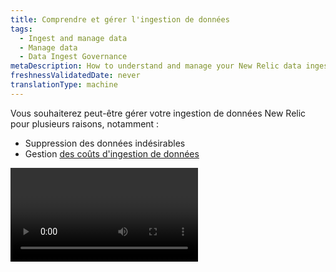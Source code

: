 ```yaml
---
title: Comprendre et gérer l'ingestion de données
tags:
  - Ingest and manage data
  - Manage data
  - Data Ingest Governance
metaDescription: How to understand and manage your New Relic data ingest.
freshnessValidatedDate: never
translationType: machine
---
```


Vous souhaiterez peut-être gérer votre ingestion de données New Relic pour plusieurs raisons, notamment :

* Suppression des données indésirables
* Gestion [des coûts d&apos;ingestion de données](/docs/accounts/accounts-billing/new-relic-one-pricing-billing/data-ingest-billing)

<Video type="wistia" id="b9j1111pif" />

## UId&apos;ingestion de données [#ui]

L&apos;onglet <DNT>**Data ingestion**</DNT> est situé dans l&amp;apos; [UIde gestion des données](/docs/data-apis/manage-data/manage-your-data). L&amp;apos;UI d&amp;apos;ingestion de données affiche un résumé de votre utilisation par source de données. Pour les organisations avec plusieurs comptes, vous pouvez également afficher l&amp;apos;utilisation de comptes spécifiques.

<img title="Data ingest UI" alt="Data ingest UI" src="/images/accounts_screenshot-full_data-ingest-UI.webp" />

<figcaption>
  Dans le [menu utilisateur](/docs/accounts/accounts-billing/general-account-settings/intro-account-settings), sélectionnez <DNT>**Manage your data**</DNT>.
</figcaption>

Pour des définitions détaillées des métriques présentées dans le graphique, voir [Sources d’ingestion de données](#sources-list).

Pour voir la requête NRQL sous-jacente utilisée pour créer ce graphique, cliquez sur <DNT>**View NRQL**</DNT>.

Pour une vidéo montrant une brève visite de cette interface utilisateur d&apos;administration et d&apos;autres, voir [Paramètres du compte](/docs/accounts/accounts-billing/general-account-settings/intro-account-settings/#video-tour).

### Obtenez plus de détails [#detail]

Pour obtenir plus de détails sur une source de données spécifique affichée dans le graphique, passez la souris sur la bande dans le graphique et cliquez dessus. Une fenêtre modale s&apos;ouvrira, comme indiqué dans l&apos;image ci-dessous.

<img title="Ingest chart data source details" alt="screenshot of details page for a data source" src="/images/accounts_screenshot-crop_facet-usage-data.webp" />

<figcaption>
  Lorsque vous cliquez sur une bande dans le graphique d&apos;ingestion, vous obtenez plus de détails sur ces données.
</figcaption>

Pour quelques détails techniques sur la façon dont le graphique affiche les données et le message d&apos;erreur, voir [Détails du graphique](#technical-details-chart).

## Estimer l&apos;ingestion future de données [#estimate]

Si vous essayez d&apos;estimer l&apos;ingestion future de données, consultez cet [article de blog sur l&apos;estimation de l&apos;ingestion](https://newrelic.com/blog/nerdlog/estimate-data-cost).

## Gérer l&apos;ingestion et éviter les pics d&apos;ingestion [#manage]

La manière dont vous gérez vos données New Relic dépendra de nombreux facteurs spécifiques à votre organisation et à vos besoins. Cela dit, voici quelques conseils généraux pour gérer l’ingestion de données et éviter les pics inattendus :

* <DNT>**Assign team members.**</DNT> Désignez des membres de l&amp;apos;équipe qui seront chargés de vérifier votre ingestion à une cadence donnée et de la gérer. Assurez-vous qu&amp;apos;ils comprennent les [facteurs de facturation liés aux données](/docs/accounts/accounts-billing/new-relic-one-pricing-billing/data-ingest-billing), y compris ce qui est et n&amp;apos;est pas comptabilisé dans la facturation.
* <DNT>**Get to know your data.**</DNT> Prenez le temps de vous familiariser avec vos données. Apprenez à connaître ses flux et reflux et à comprendre d’où il vient.
* <DNT>**Monitor when you make significant changes.**</DNT> Lorsque vous activez pour la première fois un nouvel outil de reporting de données, ou lorsque vous mettez à niveau un agent ou une intégration, ou lorsque vous apportez une modification importante à votre système, vous devez monitorer votre ingestion pour vous assurer qu&amp;apos;il n&amp;apos;y a pas de pic inattendu de données.
* <DNT>**Set up alerts.**</DNT> Si vous êtes préoccupé par des scénarios spécifiques provoquant des pics soudains dans l&amp;apos;ensemble de données, créez une condition d&amp;apos;alerte pour vous avertir si cela se produit. Pour obtenir des conseils à ce sujet, consultez [Utilisation requête](/docs/accounts/accounts-billing/new-relic-one-pricing-billing/usage-queries-alerts).

### Réduire l&apos;ingestion [#adjust-ingest]

Vous trouverez ci-dessous quelques conseils sur les approches courantes adoptées par les clients New Relic pour réduire l&apos;ingestion de données qui ne leur sont pas utiles.

Toutes les solutions New Relic disposent de différentes options de configuration qui vous permettent de contrôler la manière dont les données sont signalées à New Relic. Ci-dessous, nous avons quelques méthodes populaires pour réduire l&apos;ingestion de données, mais pour en savoir plus sur toutes les options disponibles, nous vous recommandons de lire la documentation des outils spécifiques que vous utilisez.

<CollapserGroup>
  <Collapser id="adjust-apm-ingest" title="Gérer l'ingestion APM">
    Les options permettant d’ajuster les données <InlinePopover type="apm" />incluent :

    * Configurer le taux d&apos;échantillonnage pour l&apos;événement de transaction. Voir les configurations d&apos;agent pour [Java](/docs/agents/java-agent/configuration/java-agent-configuration-config-file#Transaction_Events), [.Net](/docs/apm/agents/net-agent/configuration/net-agent-configuration), [Go](/docs/apm/agents/go-agent/configuration/go-agent-configuration#transaction-events-settings), [NodeJS](/docs/apm/agents/nodejs-agent/installation-configuration/nodejs-agent-configuration), [PHP](/docs/apm/agents/php-agent/configuration/php-agent-configuration), [Python](/docs/apm/agents/python-agent/configuration/python-agent-configuration) ou [Ruby](/docs/apm/agents/ruby-agent/configuration/ruby-agent-configuration).
    * Ajuster [l&apos;échantillonnage de traces distribuées](/docs/distributed-tracing/concepts/how-new-relic-distributed-tracing-works)
    * Optimiser [l&apos;instrumentation personnalisée](/docs/apm/agents/manage-apm-agents/agent-data/custom-instrumentation) et/ou [les métriques personnalisées](/docs/apm/agents/manage-apm-agents/agent-data/collect-custom-metrics).
    * Gérer [les logs en contexte](/docs/logs/logs-context/get-started-logs-context).
  </Collapser>

  <Collapser id="adjust-infra-ingest" title="Gérer l'ingestion d'infrastructure">
    Les options d’ajustement des données d’infrastructure incluent :

    * Ajustez [le taux d&apos;échantillonnage](/docs/infrastructure/install-infrastructure-agent/configuration/infrastructure-agent-configuration-settings#samples-variables) pour le réseau, le stockage et l&amp;apos;événement système.

    * [Désactiver les métriques de processus](/docs/infrastructure/install-infrastructure-agent/configuration/infrastructure-agent-configuration-settings/#enable-process-metrics).

    * Ajuster l&apos;intervalle d&apos;interrogation :

      * Pour l&apos;intégration cloud: [Ajustez le sondage](/docs/infrastructure/infrastructure-integrations/cloud-integrations/configure-polling-frequency-data-collection-cloud-integrations).
      * Pour [une intégration sur hôte](/docs/infrastructure/host-integrations/get-started/introduction-host-integrations): ajuster la configuration d&amp;apos;une intégration .

    * [Contrôler le reporting d&apos;attributs spécifiques](/docs/infrastructure/install-infrastructure-agent/configuration/infrastructure-agent-configuration-settings/#include-matching-metrics).

    * Gérer [l&apos;intégration des événementsKubernetes ](/docs/kubernetes-pixie/kubernetes-integration/kubernetes-events/install-kubernetes-events-integration/#install).
  </Collapser>

  <Collapser id="adjust-log-ingest" title="Gérer l'ingestion log">
    Les options de réglage de l’ingestion des données log incluent :

    * [Logs automatiques en contexte](/docs/logs/logs-context/disable-automatic-logging): Désactivez ou activez via l&amp;apos;UI ou l&amp;apos;API, ou ajustez les paramètres configuration côté client.
    * [Transfert de données de log](/docs/logs/forward-logs/enable-log-management-new-relic): un log non filtré peut parfois entraîner le signalement d&amp;apos;une grande quantité de données log . Vous pouvez ajuster log configuration la du redirecteur de pour filtrer les événements de log du logcôté de l&amp;apos;envoi .
    * [Supprimer les données log ](/docs/logs/ui-data/drop-data-drop-filter-rules): gérez l&amp;apos;ingestion de données via l&amp;apos;UI ou l&amp;apos;API.
  </Collapser>

  <Collapser id="drop-data" title="Supprimer les données">
    Lors de l&apos;ingestion, nous appliquons des règles de suppression des données afin que vous ne soyez pas facturé pour des données inutiles. Mais vous pouvez également définir vos propres [règles de suppression des données](/docs/accounts/accounts/data-management/drop-data-using-nerdgraph).
  </Collapser>

  <Collapser id="npm" title="Gérer les données du réseau monitoring">
    Pour des augmentations inattendues des [données du réseaumonitoring ](/docs/network-performance-monitoring/get-started/npm-introduction), vous pouvez envisager d&amp;apos;ajuster l&amp;apos;intervalle d&amp;apos;interrogation.
  </Collapser>

  <Collapser id="disable" title="Désactiver ou supprimer les outils monitoring">
    Si vous avez des agents ou des intégrations dont vous ne voulez pas du tout, vous pouvez désinstaller/supprimer ces outils. Pour obtenir des instructions, consultez la documentation spécifique à cet outil. Gardez à l’esprit que si vous pensez qu’il y a une chance que vous utilisiez cet outil à l’avenir, le désactiver simplement peut être une meilleure solution que le désinstaller complètement.
  </Collapser>
</CollapserGroup>

## Sources d&apos;ingestion de données [#sources-list]

Le graphique [UId&apos;ingestion de données](#data-ingest-ui) vous montre une répartition de haut niveau de votre utilisation de données facturables. Le tableau ci-dessous explique ces sources. Dans ce tableau, « groupe métrique d&amp;apos;utilisation » fait référence à la valeur de l&amp;apos;attribut `usageMetric` de cette source sur l&amp;apos;événement `NrConsumption` .

<CollapserGroup>
  <Collapser id="metrics" title="Métriques">
    Dans le graphique d&apos;ingestion de données, <DNT>**Metrics**</DNT> est une combinaison de deux types de métriques : [les données d&apos;intervalle de temps métrique](/docs/data-apis/understand-data/new-relic-data-types/#timeslice-data) et [les métriques dimensionnelles](/docs/data-apis/understand-data/new-relic-data-types/#dimensional-metrics).

    Groupe métrique d&apos;utilisation : `MetricsBytes`.

    les données d&apos;intervalle de temps métrique sont en moyenne par périodes d&apos;une heure après huit jours. Après 90 jours, les données métriques permanentes continuent d&apos;être stockées par périodes d&apos;une heure. Nous stockons actuellement les données métriques brutes pendant 30 jours.

    Vous êtes uniquement facturé pour le volume d’ingestion initial. Vous n&apos;êtes pas facturé pour les cumuls ultérieurs.
  </Collapser>

  <Collapser id="apm" title="Événement APM">
    Cela inclut [les événements APM](/docs/insights/insights-data-sources/default-data/apm-default-events-insights), comme `Transaction` et `TransactionError`.

    Groupe métrique d&apos;utilisation : `ApmEventsBytes`.
  </Collapser>

  <Collapser id="infra" title="infrastructure">
    Il existe plusieurs types de [monitoring des données liées infrastructure](/docs/infrastructure/manage-your-data/data-instrumentation/default-infrastructure-events).

    ### infrastructures hôtes

    Ces données sont signalées via les événements `SystemSample`, `NetworkSample` et `StorageSample` .

    Le groupe métrique d&apos;utilisation est `InfraHostBytes`.

    Informations relatives à vos serveurs et machines virtuelles provenant des agents d&apos;infrastructure, y compris les données de stockage et de réseau.

    ### Processus d&apos;infrastructure

    Ces données sont stockées dans l&apos;événement `ProcessSample` .

    Le groupe métrique d&apos;utilisation est `InfraProcessBytes`.

    Données relatives à chaque processus exécuté sur les hôtes exécutant l&apos;agent d&apos;infrastructure. Cette fonctionnalité est désactivée par défaut. Pour plus d&apos;informations, voir [Processus métriques](/docs/infrastructure/install-infrastructure-agent/configuration/infrastructure-agent-configuration-settings/#enable-process-metrics).

    ### Intégration des infrastructures

    Groupe métrique d&apos;utilisation : `InfraIntegrationBytes`.

    Données de performances liées aux applications et aux services, généralement gérées par les clients, y compris les données liées au conteneur Docker, aux services Windows, aux contrôles Nagios et à l&apos;intégration cloud tels que les services gérés dans AWS, Azure et GCP.
  </Collapser>

  <Collapser id="logging" title="Enregistrement">
    Inclut le log et toute partition de données personnalisée `Log_<value>` existante.

    Le groupe métrique d&apos;utilisation est `LoggingBytes`.

    Les enregistrements de log sont stockés sur le [type de données`Log` ](/docs/data-apis/understand-data/new-relic-data-types/#log-data)par défaut. Des partitions de données personnalisées supplémentaires créeront de nouveaux types de données, qui sont toujours préfixés par `Log_` et sont comptabilisés comme faisant partie de l&amp;apos;ensemble global des données log stockées.

    Avec `LogExtendedRecord`, les messages de log de plus de 4 Ko sont divisés en plusieurs événements qui, si nécessaire, sont assemblés pour afficher le message d&amp;apos;origine ; cela réduit la taille des données du message. Pour en savoir plus sur la manière dont ces données sont stockées, consultez [notre documentation sur les blobs de logs](/docs/logs/log-management/ui-data/long-logs-blobs).
  </Collapser>

  <Collapser id="custom-events" title="Événements personnalisés">
    Ces données proviennent de votre [événement personnalisé](/docs/insights/insights-data-sources/custom-data/report-custom-event-data).

    Le groupe métrique d&apos;utilisation est `CustomEventsBytes`.
  </Collapser>

  <Collapser id="mobile" title="Événement mobile">
    [Événement mobile](/docs/insights/insights-data-sources/default-data/mobile-default-events-insights), y compris l&amp;apos;événement général `Mobile`, `MobileRequestError`, `MobileBreadcrumb`, `MobileSession`, `MobileHandledException`, `MobileCrash`, `MobileRequest` et `MobileJavaScriptError`.

    Groupe métrique d&apos;utilisation : `MobileEventsBytes`.
  </Collapser>

  <Collapser id="tracing" title="Tracé">
    Cela inclut le [type de données`Span` ](/docs/data-apis/understand-data/new-relic-data-types/#trace-data)et `SpanEvent` d&amp;apos;OpenTelemetry.

    Le groupe métrique d&apos;utilisation est `TracingBytes`.

    `DistributedTraceSummary` événement ne compte pas dans l’ingestion.
  </Collapser>

  <Collapser id="browser" title="Browser events">
    Il s&apos;agit de [<InlinePopover type="browser" />événement](/docs/insights/insights-data-sources/default-data/browser-default-events-insights), y compris l&amp;apos;espace de nommage de `Browser`, `Browser:EventLog`, `Browser:JSErrors` et `PcvPerf` (timing PageView).

    Le groupe métrique d&apos;utilisation est `BrowserEventsBytes`.
  </Collapser>

  <Collapser id="lambda" title="Lambda">
    Ce sont [des événementsAWS Lambda ](/docs/serverless-function-monitoring/aws-lambda-monitoring/ui-data/understand-lambda-data-structure).

    Le groupe métrique d&apos;utilisation est `ServerlessBytes`.
  </Collapser>

  <Collapser id="change-tracking-ingest" title="Suivi des changements">
    L&apos;activité de suivi des changements est stockée dans l&apos;espace de nommage <DNT>**Deployment**</DNT> . Les modifications individuelles que vous suivez représentent en moyenne environ 200 à 250 octets par rapport à votre ingestion.
  </Collapser>

  <Collapser id="security-bytes-ingest" title="Sécurité">
    Les événements signalés par la fonctionnalité de sécurité de New Relic sont stockés dans l&apos;espace de nommage <DNT>**Security**</DNT> . Il s&amp;apos;agit principalement de rapports de vulnérabilités fournis par la gestion des vulnérabilités fonctionnalité, mais qui pourront être étendus pour inclure des produits supplémentaires à l&amp;apos;avenir.

    Les volumes d&apos;événements attendus de ce type sont très faibles, car les occurrences de rapports de vulnérabilités sont rares.

    Les fonctionnalités de sécurité toujours en préversion publique utilisent un espace de nommage <DNT>**Security:Preview**</DNT> distinct et ne sont pas facturables.

    Le groupe métrique d&apos;utilisation est `SecurityBytes`.
  </Collapser>
</CollapserGroup>

## Optimisez votre ingestion de données [#optimize-ingest]

Nous avons également un [didacticiel détaillé sur la façon d’optimiser l’ingestion de données](/docs/new-relic-solutions/observability-maturity/operational-efficiency/intro-data-governance).

## Données ingérées en continu [#stream]

Pour en savoir plus sur la diffusion en continu des données ingérées vers d&apos;autres sources, consultez [Exportation en continu](/docs/apis/nerdgraph/examples/nerdgraph-streaming-export).

## Données provenant de plusieurs régions data center [#data-centers]

Si vous avez des comptes dans plusieurs régions data center, [découvrez comment comprendre votre utilisation](/docs/accounts/accounts-billing/account-setup/choose-your-data-center#account-structure).

## Détails techniques sur le tableau d&apos;ingestion [#technical-details-chart]

Quelques détails techniques sur l&apos;UI d&apos;ingestion :

* <DNT>**Displays are estimates.**</DNT> La valeur d&amp;apos;ingestion affichée sur le graphique d&amp;apos;ingestion peut varier légèrement du montant réel que vous pouvez voir lors de l&amp;apos;exécution de votre propre requête. Ceci est dû au fait que le calcul utilisé pour le graphique est une estimation.
* <DNT>**No chart data available.**</DNT> Le graphique d&amp;apos;ingestion de données peut afficher une période légèrement plus longue que celle couverte par vos paramètres de conservation des données. Pour cette raison, vous pouvez recevoir un message indiquant qu&amp;apos;aucune donnée graphique n&amp;apos;est disponible.
* <DNT>**Chart time buckets.**</DNT> Si un compte possède moins d&amp;apos;un téraoctet de données, nous calculons le volume sur une période de 24 heures ; sinon, nous le calculons sur une période d&amp;apos;une heure.